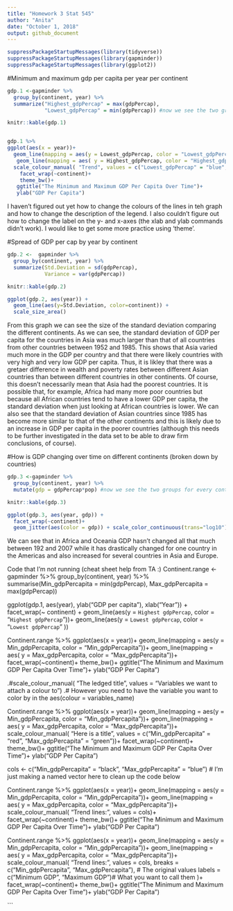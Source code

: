 ```yaml
---
title: "Homework 3 Stat 545"
author: "Anita"
date: "October 1, 2018"
output: github_document
---
```



```r
suppressPackageStartupMessages(library(tidyverse))
suppressPackageStartupMessages(library(gapminder))
suppressPackageStartupMessages(library(ggplot2))
```


#Minimum and maximum gdp per capita per year per continent
```r
gdp.1 <-gapminder %>%
  group_by(continent, year) %>%
  summarize("Highest_gdpPercap" = max(gdpPercap),
            "Lowest_gdpPercap" = min(gdpPercap)) #now we see the two groups for every continent

knitr::kable(gdp.1)


gdp.1 %>% 
ggplot(aes(x = year))+
  geom_line(mapping = aes(y = Lowest_gdpPercap, color = "Lowest_gdpPercap"))+
   geom_line(mapping = aes( y = Highest_gdpPercap, color = "Highest_gdpPercap"))+
  scale_colour_manual( "Trend", values = c("Lowest_gdpPercap" = "blue", "Highest_gdpPercap" = "grey"))+
    facet_wrap(~continent)+
    theme_bw()+
   ggtitle("The Minimum and Maximum GDP Per Capita Over Time")+
   ylab("GDP Per Capita")
```



I haven't figured out yet how to change the colours of the lines in teh graph and how to change the description of the legend.
I also couldn't figure out how to change the label on the y- and x-axes (the xlab and ylab commands didn't work).
I would like to get some more practice using 'theme'.
 
 
 
#Spread of GDP per cap by year by continent
```r
gdp.2 <-  gapminder %>%
  group_by(continent, year) %>%
  summarize(Std.Deviation = sd(gdpPercap),
            Variance = var(gdpPercap))

knitr::kable(gdp.2)

ggplot(gdp.2, aes(year)) +
  geom_line(aes(y=Std.Deviation, color=continent)) + 
  scale_size_area() 
```


From this graph we can see the size of the standard deviation comparing the different continents. As we can see, the standard deviation of GDP per capita for the countries in Asia was much larger than that of all countries from other countries between 1952 and 1985. This shows that Asia varied much more in the GDP per country and that there were likely countries with very high and very low GDP per capita. Thus, it is likley that there was a gretaer difference in wealth and poverty rates between different Asian countries than between different countries in other continents. Of course, this doesn't necessarily mean that Asia had the poorest countries. It is possible that, for example, Africa had many more poor countries but because all African countries tend to have a lower GDP per capita, the standard deviation when just looking at African countries is lower. We can also see that the standard deviation of Asian countries since 1985 has become more similar to that of the other continents and this is likely due to an increase in GDP per capita in the poorer countries (although this needs to be further investigated in the data set to be able to draw firm conclusions, of course).


#How is GDP changing over time on different continents (broken down by countries)
```r
gdp.3 <-gapminder %>%
  group_by(continent, year) %>%
  mutate(gdp = gdpPercap*pop) #now we see the two groups for every continent

knitr::kable(gdp.3)

ggplot(gdp.3, aes(year, gdp)) +
  facet_wrap(~continent)+
  geom_jitter(aes(color = gdp)) + scale_color_continuous(trans="log10")
```


We can see that in Africa and Oceania GDP hasn't changed all that much between 192 and 2007 while it has drastically changed for one country in the Americas and also increased for several countries in Asia and Europe.



Code that I'm not running (cheat sheet help from TA :)
Continent.range <- gapminder %>%
  group_by(continent, year) %>% 
  summarise(Min_gdpPercapita = min(gdpPercap), Max_gdpPercapita = max(gdpPercap)) 


ggplot(gdp.1, aes(year), ylab("GDP per capita"), xlab("Year")) +
  facet_wrap(~ continent) +
  geom_line(aes(y = `Highest gdpPercap`, color = "`Highest gdpPercap`"))+
  geom_line(aes(y = `Lowest gdpPercap`, color = "`Lowest gdpPercap`" ))


Continent.range %>% 
ggplot(aes(x = year))+
  geom_line(mapping = aes(y = Min_gdpPercapita, color = "Min_gdpPercapita"))+
   geom_line(mapping = aes( y = Max_gdpPercapita, color = "Max_gdpPercapita"))+
    facet_wrap(~continent)+
    theme_bw()+
   ggtitle("The Minimum and Maximum GDP Per Capita Over Time")+
   ylab("GDP Per Capita")

.#scale_colour_manual( "The ledged title", values = "Variables we want to attach a colour to")
.# However you need to have the variable you want to color by in the aes(colour = variables_name)


Continent.range %>% 
ggplot(aes(x = year))+
  geom_line(mapping = aes(y = Min_gdpPercapita, color = "Min_gdpPercapita"))+
   geom_line(mapping = aes( y = Max_gdpPercapita, color = "Max_gdpPercapita"))+
  scale_colour_manual( "Here is a title", values = c("Min_gdpPercapita" = "red", "Max_gdpPercapita" = "green"))+
    facet_wrap(~continent)+
    theme_bw()+
   ggtitle("The Minimum and Maximum GDP Per Capita Over Time")+
   ylab("GDP Per Capita")


cols <- c("Min_gdpPercapita" = "black", "Max_gdpPercapita" = "blue") # I'm just making a named vector here to clean up the code below

Continent.range %>% 
ggplot(aes(x = year))+
  geom_line(mapping = aes(y = Min_gdpPercapita, color = "Min_gdpPercapita"))+
   geom_line(mapping = aes( y = Max_gdpPercapita, color = "Max_gdpPercapita"))+
  scale_colour_manual( "Trend lines:", values = cols)+
    facet_wrap(~continent)+
    theme_bw()+
   ggtitle("The Minimum and Maximum GDP Per Capita Over Time")+
   ylab("GDP Per Capita")

Continent.range %>% 
ggplot(aes(x = year))+
  geom_line(mapping = aes(y = Min_gdpPercapita, color = "Min_gdpPercapita"))+
   geom_line(mapping = aes( y = Max_gdpPercapita, color = "Max_gdpPercapita"))+
  scale_colour_manual( "Trend lines:",
                       values = cols,
                       breaks = c("Min_gdpPercapita", "Max_gdpPercapita"), # The original values 
                       labels = c("Minimum GDP", "Maximum GDP")# What you want to call them 
  )+
    facet_wrap(~continent)+
    theme_bw()+
   ggtitle("The Minimum and Maximum GDP Per Capita Over Time")+
   ylab("GDP Per Capita")

```



